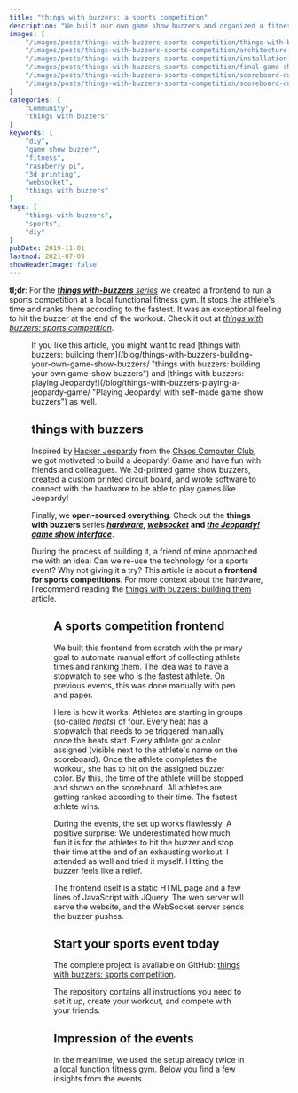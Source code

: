 ```yaml
---
title: "things with buzzers: a sports competition"
description: "We built our own game show buzzers and organized a fitness sports competition. The athlete pushed the buzzer at the finish to track his time. Here we describe how you can do this as well."
images: [
    "/images/posts/things-with-buzzers-sports-competition/things-with-buzzers-sports-competition-interface.png",
    "/images/posts/things-with-buzzers-sports-competition/architecture-raspberry-pi-websocket-usb-game-show-buzzer-setup-frontend.png",
    "/images/posts/things-with-buzzers-sports-competition/installation-of-self-made-game-show-buzzer.jpg",
    "/images/posts/things-with-buzzers-sports-competition/final-game-show-buzzer-event-setup.jpg",
    "/images/posts/things-with-buzzers-sports-competition/scoreboard-during-rowing-exercise.jpg",
    "/images/posts/things-with-buzzers-sports-competition/scoreboard-during-wallballs-exercise.jpg"
]
categories: [
    "Community",
    "things with buzzers"
]
keywords: [
    "diy",
    "game show buzzer",
    "fitness",
    "raspberry pi",
    "3d printing",
    "websocket",
    "things with buzzers"
]
tags: [
    "things-with-buzzers",
    "sports",
    "diy"
]
pubDate: 2019-11-01
lastmod: 2021-07-09
showHeaderImage: false
---
```


**tl;dr**: For the _[**things with-buzzers** series](https://github.com/andygrunwald/things-with-buzzers-hardware "things with buzzers hardware at GitHub")_ we created a frontend to run a sports competition at a local functional fitness gym. It stops the athlete's time and ranks them according to the fastest. It was an exceptional feeling to hit the buzzer at the end of the workout. Check it out at _[things with buzzers: sports competition](https://github.com/andygrunwald/things-with-buzzers-sports-competition "things with buzzer sport competition interface at GitHub")_.

<Figure
    path="/images/posts/things-with-buzzers-sports-competition/things-with-buzzers-sports-competition-interface.png"
    alt="things with buzzers: The sports competition interface."
    title="things with buzzers: The sports competition interface." />

<UpdateBox>
    If you like this article, you might want to read [things with buzzers: building them](/blog/things-with-buzzers-building-your-own-game-show-buzzers/ "things with buzzers: building your own game-show buzzers") and [things with buzzers: playing Jeopardy!](/blog/things-with-buzzers-playing-a-jeopardy-game/ "Playing Jeopardy! with self-made game show buzzers") as well.
</UpdateBox>

## things with buzzers

Inspired by [Hacker Jeopardy](https://media.ccc.de/search/?q=Hacker+Jeopardy "Hacker Jeopardy from the Chaos Computer Club") from the [Chaos Computer Club](https://www.ccc.de/en/ "Chaos Computer Club"), we got motivated to build a Jeopardy! Game and have fun with friends and colleagues.
We 3d-printed game show buzzers, created a custom printed circuit board, and wrote software to connect with the hardware to be able to play games like Jeopardy!

Finally, we **open-sourced everything**.
Check out the **things with buzzers** series **_[hardware](https://github.com/andygrunwald/things-with-buzzers-hardware "things with buzzers hardware at GitHub")_, _[websocket](https://github.com/andygrunwald/things-with-buzzers-websocket "things with buzzers WebSocket software at GitHub")_ and _[the Jeopardy! game show interface](https://github.com/andygrunwald/things-with-buzzers-jeopardy "things with buzzers Jeopardy! Game software at GitHub")_**.

During the process of building it, a friend of mine approached me with an idea: Can we re-use the technology for a sports event?
Why not giving it a try?
This article is about a **frontend for sports competitions**.
For more context about the hardware, I recommend reading the [things with buzzers: building them](/blog/things-with-buzzers-building-your-own-game-show-buzzers/ "things with buzzers: building your game-show buzzers") article.

<Figure
    path="/images/posts/things-with-buzzers-sports-competition/architecture-raspberry-pi-websocket-usb-game-show-buzzer-setup-frontend.png"
    alt="things with buzzers: Architecture diagram of how the single parts play together."
    title="things with buzzers: Architecture diagram of how the single parts play together." />

## A sports competition frontend

We built this frontend from scratch with the primary goal to automate manual effort of collecting athlete times and ranking them.
The idea was to have a stopwatch to see who is the fastest athlete.
On previous events, this was done manually with pen and paper.

Here is how it works:
Athletes are starting in groups (so-called _heats_) of four.
Every heat has a stopwatch that needs to be triggered manually once the heats start.
Every athlete got a color assigned (visible next to the athlete's name on the scoreboard).
Once the athlete completes the workout, she has to hit on the assigned buzzer color.
By this, the time of the athlete will be stopped and shown on the scoreboard.
All athletes are getting ranked according to their time.
The fastest athlete wins.

During the events, the set up works flawlessly.
A positive surprise: We underestimated how much fun it is for the athletes to hit the buzzer and stop their time at the end of an exhausting workout.
I attended as well and tried it myself.
Hitting the buzzer feels like a relief.

The frontend itself is a static HTML page and a few lines of JavaScript with JQuery.
The web server will serve the website, and the WebSocket server sends the buzzer pushes.

## Start your sports event today

The complete project is available on GitHub: [things with buzzers: sports competition](https://github.com/andygrunwald/things-with-buzzers-sports-competition "things with buzzer sport competition interface at GitHub").

The repository contains all instructions you need to set it up, create your workout, and compete with your friends.

## Impression of the events

In the meantime, we used the setup already twice in a local function fitness gym.
Below you find a few insights from the events.

<Figure
    path="/images/posts/things-with-buzzers-sports-competition/installation-of-self-made-game-show-buzzer.jpg"
    alt="Buzzer installation still ongoing."
    title="Buzzer installation still ongoing." />

<Figure
    path="/images/posts/things-with-buzzers-sports-competition/final-game-show-buzzer-event-setup.jpg"
    alt="Final game show buzzer set up. Ready to go."
    title="Final game show buzzer set up. Ready to go." />

<Figure
    path="/images/posts/things-with-buzzers-sports-competition/scoreboard-during-rowing-exercise.jpg"
    alt="Rowing discipline and a visible scoreboard."
    title="Rowing discipline and a visible scoreboard." />

<Figure
    path="/images/posts/things-with-buzzers-sports-competition/scoreboard-during-wallballs-exercise.jpg"
    alt="Executing wallballs and a visible scoreboard."
    title="Executing wallballs and a visible scoreboard." />

<YouTube id="sXZbd52_UFk" description="The official after event video from the first event. The competition frontend is visible from 0:11 min to 0:13 min." />
